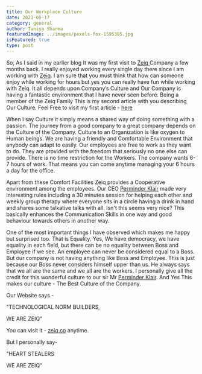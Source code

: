 ```yaml
---
title: Our Workplace Culture
date: 2021-05-17
category: general
author: Taniya Sharma
featuredImage: ../images/pexels-fox-1595385.jpg
isFeatured: true
type: post
---
```


So, As I said in my earlier blog It was my first visit to [Zeiq ](https://www.zeiq.co/) Company a few months back. I really enjoyed working every single day there since I am working with [Zeiq](https://www.zeiq.co/). I am sure that you must think that how can someone enjoy while working for hours but yes you can really have fun while working with Zeiq. It all depends upon Company’s Culture and Our Company is having a fantastic environment that I have never seen before. Being a member of the Zeiq Family This is my second article with you describing Our Culture.
Feel Free to visit my first article - [here](https://www.zeiq.co/posts/why-nextjs-is-good-for-ecommerce/)

 When I say Culture it simply means a shared way of doing something with a passion. The journey from a good company to a great company depends on the Culture of the Company. Culture to an Organization is like oxygen to Human beings. We are having a friendly and Comfortable Environment that anybody can adapt to easily. Our employees are free to work as they want to do. They are provided with the freedom that seriously no one else can provide. There is no time restriction for the Workers. The company wants 6-7 hours of work. That means you can come anytime managing your 6 hours a day for the office.

Apart from these Comfort Facilities Zeiq provides a Cooperative environment among the employees. Our CEO [Perminder Klair](https://twitter.com/pinku1) made very interesting rules including a 30 minutes session for helping each other and weekly group therapy where everyone sits in a circle having a drink in hand and shares some talkative talks with all. Isn't this seems very nice? This basically enhances the Communication Skills in one way and good behaviour towards others in another way.

One of the most important things I have observed which makes me happy but surprised too. That is Equality. Yes, We have democracy, we have equality in each field, but there can be no equality between Boss and Employee if we see. An employee can never be considered equal to a Boss. But our company is not having anything like Boss and Employee. This is just because our Boss never considers himself upper than us. He always says that we all are the same and we all are the workers. I personally give all the credit for this wonderful culture to our sir Mr [Perminder Klair](https://twitter.com/pinku1). And Yes This makes our culture - The Best Culture of the Company.

  

Our Website says -

"TECHNOLOGICAL NORM BUILDERS,

WE ARE ZEIQ"

You can visit it - [zeiq.co](https://www.zeiq.co/) anytime.

But I personally say-

"HEART STEALERS

WE ARE ZEIQ"
